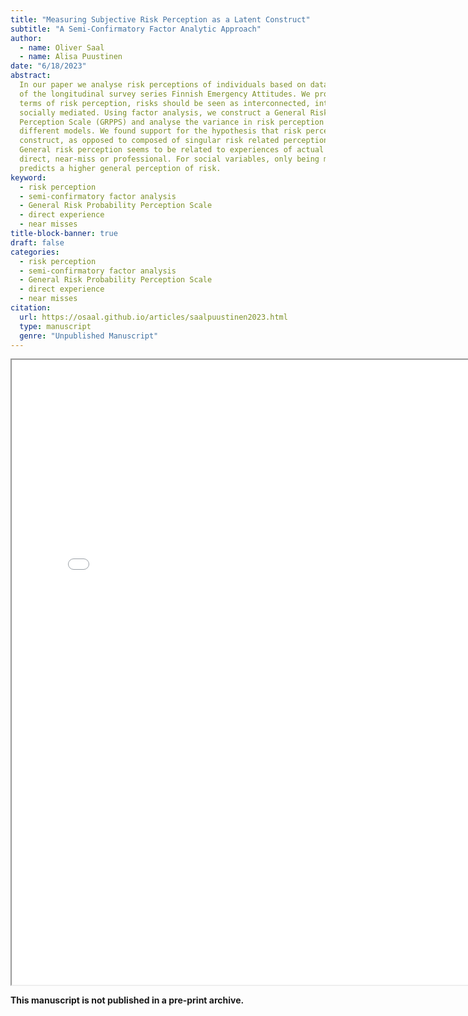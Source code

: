 ```yaml
---
title: "Measuring Subjective Risk Perception as a Latent Construct"
subtitle: "A Semi-Confirmatory Factor Analytic Approach"
author:
  - name: Oliver Saal
  - name: Alisa Puustinen
date: "6/18/2023"
abstract:
  In our paper we analyse risk perceptions of individuals based on data collected as part
  of the longitudinal survey series Finnish Emergency Attitudes. We propose that in
  terms of risk perception, risks should be seen as interconnected, intuitively valued, and
  socially mediated. Using factor analysis, we construct a General Risk Probability
  Perception Scale (GRPPS) and analyse the variance in risk perception in three
  different models. We found support for the hypothesis that risk perception is a unitary
  construct, as opposed to composed of singular risk related perceptions of probability.
  General risk perception seems to be related to experiences of actual risk, whether
  direct, near-miss or professional. For social variables, only being male or elderly
  predicts a higher general perception of risk.
keyword:
  - risk perception
  - semi-confirmatory factor analysis
  - General Risk Probability Perception Scale
  - direct experience
  - near misses
title-block-banner: true
draft: false
categories:
  - risk perception
  - semi-confirmatory factor analysis
  - General Risk Probability Perception Scale
  - direct experience
  - near misses
citation:
  url: https://osaal.github.io/articles/saalpuustinen2023.html
  type: manuscript
  genre: "Unpublished Manuscript"
---
```


```{=html}
<iframe width="780" height="1000" src="saalpuustinen2023_submitted_prereview_20230618.pdf"></iframe>
```

**This manuscript is not published in a pre-print archive.**

